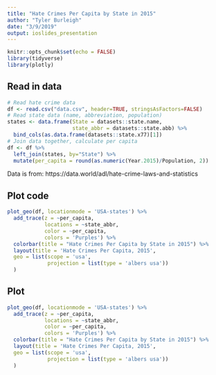 ```yaml
---
title: "Hate Crimes Per Capita by State in 2015"
author: "Tyler Burleigh"
date: "3/9/2019"
output: ioslides_presentation
---
```


```r
knitr::opts_chunk$set(echo = FALSE)
library(tidyverse)
library(plotly)
```

## Read in data

```r
# Read hate crime data
df <- read.csv("data.csv", header=TRUE, stringsAsFactors=FALSE)
# Read state data (name, abbreviation, population)
states <- data.frame(State = datasets::state.name, 
                     state_abbr = datasets::state.abb) %>%
  bind_cols(as.data.frame(datasets::state.x77)[1])
# Join data together, calculate per capita
df <- df %>%
  left_join(states, by="State") %>%
  mutate(per_capita = round(as.numeric(Year.2015)/Population, 2))
```

Data is from: https://data.world/adl/hate-crime-laws-and-statistics

## Plot code

```r
plot_geo(df, locationmode = 'USA-states') %>%
  add_trace(z = ~per_capita, 
            locations = ~state_abbr,
            color = ~per_capita, 
            colors = 'Purples') %>%
  colorbar(title = "Hate Crimes Per Capita by State in 2015") %>%
  layout(title = 'Hate Crimes Per Capita, 2015',
  geo = list(scope = 'usa',
             projection = list(type = 'albers usa'))
  )
```


## Plot

```r
plot_geo(df, locationmode = 'USA-states') %>%
  add_trace(z = ~per_capita, 
            locations = ~state_abbr,
            color = ~per_capita, 
            colors = 'Purples') %>%
  colorbar(title = "Hate Crimes Per Capita by State in 2015") %>%
  layout(title = 'Hate Crimes Per Capita, 2015',
  geo = list(scope = 'usa',
             projection = list(type = 'albers usa'))
  )
```